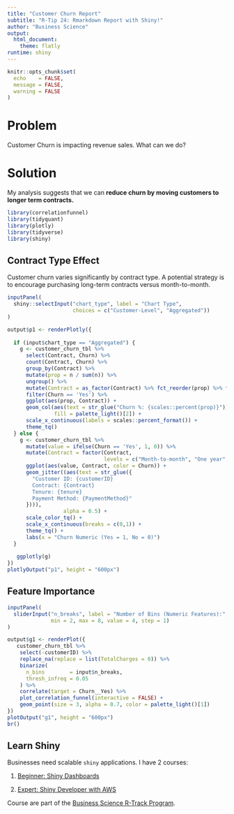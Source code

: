 ```yaml
---
title: "Customer Churn Report"
subtitle: "R-Tip 24: Rmarkdown Report with Shiny!"
author: "Business Science"
output: 
  html_document:
    theme: flatly
runtime: shiny
---
```


```r
knitr::opts_chunk$set(
  echo    = FALSE, 
  message = FALSE, 
  warning = FALSE
)
```

# Problem

Customer Churn is impacting revenue sales. What can we do?

# Solution

My analysis suggests that we can __reduce churn by moving customers to longer term contracts.__

```r
library(correlationfunnel)
library(tidyquant)
library(plotly)
library(tidyverse)
library(shiny)
```

## Contract Type Effect

Customer churn varies significantly by contract type. A potential strategy is to encourage purchasing long-term contracts versus month-to-month. 

```r
inputPanel(
  shiny::selectInput("chart_type", label = "Chart Type", 
                     choices = c("Customer-Level", "Aggregated"))
)
```

```r
output$p1 <- renderPlotly({
  
  if (input$chart_type == "Aggregated") {
    g <- customer_churn_tbl %>%
      select(Contract, Churn) %>%
      count(Contract, Churn) %>%
      group_by(Contract) %>%
      mutate(prop = n / sum(n)) %>%
      ungroup() %>%
      mutate(Contract = as_factor(Contract) %>% fct_reorder(prop) %>% fct_rev()) %>%
      filter(Churn == 'Yes') %>%
      ggplot(aes(prop, Contract)) +
      geom_col(aes(text = str_glue("Churn %: {scales::percent(prop)}")), 
               fill = palette_light()[2]) +
      scale_x_continuous(labels = scales::percent_format()) +
      theme_tq() 
  } else {
    g <- customer_churn_tbl %>%
      mutate(value = ifelse(Churn == 'Yes', 1, 0)) %>%
      mutate(Contract = factor(Contract, 
                               levels = c("Month-to-month", "One year", "Two year"))) %>%
      ggplot(aes(value, Contract, color = Churn)) +
      geom_jitter((aes(text = str_glue({
        "Customer ID: {customerID}
        Contract: {Contract}
        Tenure: {tenure}
        Payment Method: {PaymentMethod}"
      }))), 
                  alpha = 0.5) +
      scale_color_tq() +
      scale_x_continuous(breaks = c(0,1)) +
      theme_tq() +
      labs(x = "Churn Numeric (Yes = 1, No = 0)")
  }
  
   ggplotly(g)
})
plotlyOutput("p1", height = "600px")
```

## Feature Importance

```r
inputPanel(
  sliderInput("n_breaks", label = "Number of Bins (Numeric Features):",
              min = 2, max = 8, value = 4, step = 1)
)
```


```r
output$g1 <- renderPlot({
   customer_churn_tbl %>%
    select(-customerID) %>%
    replace_na(replace = list(TotalCharges = 0)) %>%
    binarize(
      n_bins        = input$n_breaks, 
      thresh_infreq = 0.05
    ) %>%
    correlate(target = Churn__Yes) %>%
    plot_correlation_funnel(interactive = FALSE) +
    geom_point(size = 3, alpha = 0.7, color = palette_light()[1])
})
plotOutput("g1", height = "600px")
br()
```

<div class="well">
# Learn Shiny

Businesses need scalable `shiny` applications. I have 2 courses:

1. [Beginner: Shiny Dashboards](https://university.business-science.io/p/ds4b-102-r-shiny-web-application-business-level-1)

2. [Expert: Shiny Developer with AWS](https://university.business-science.io/p/expert-shiny-developer-with-aws-course-ds4b-202a-r)

Course are part of the [Business Science R-Track Program](https://www.business-science.io/courses.html). 

</div>